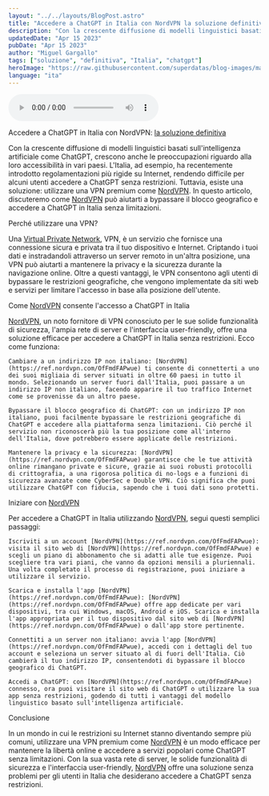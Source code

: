 ```yaml
---
layout: "../../layouts/BlogPost.astro"
title: "Accedere a ChatGPT in Italia con NordVPN la soluzione definitiva"
description: "Con la crescente diffusione di modelli linguistici basati sull'intelligenza artificiale come ChatGPT, crescono anche le preoccupazioni riguardo alla loro accessibilità in vari paesi. L'Italia, ad esempio, ha recentemente introdotto regolamentazioni più rigide su Internet."
updatedDate: "Apr 15 2023"
pubDate: "Apr 15 2023"
author: "Miguel Gargallo"
tags: ["soluzione", "definitiva", "Italia", "chatgpt"]
heroImage: "https://raw.githubusercontent.com/superdatas/blog-images/main/generic/miguelgargalloblog.png"
language: "ita"
---
```


<audio controls>
  <source src="https://github.com/superdatas/blog-audios/raw/main/soluzione-definitiva-Italia-chatgpt.mp3" type="audio/mp3" />
</audio> 

Accedere a ChatGPT in Italia con NordVPN: [la soluzione definitiva](https://ref.nordvpn.com/OfFmdFAPwue)

Con la crescente diffusione di modelli linguistici basati sull'intelligenza artificiale come ChatGPT, crescono anche le preoccupazioni riguardo alla loro accessibilità in vari paesi. L'Italia, ad esempio, ha recentemente introdotto regolamentazioni più rigide su Internet, rendendo difficile per alcuni utenti accedere a ChatGPT senza restrizioni. Tuttavia, esiste una soluzione: utilizzare una VPN premium come [NordVPN](https://ref.nordvpn.com/OfFmdFAPwue). In questo articolo, discuteremo come [NordVPN](https://ref.nordvpn.com/OfFmdFAPwue) può aiutarti a bypassare il blocco geografico e accedere a ChatGPT in Italia senza limitazioni.

Perché utilizzare una VPN?

Una [Virtual Private Network](https://ref.nordvpn.com/OfFmdFAPwue), VPN, è un servizio che fornisce una connessione sicura e privata tra il tuo dispositivo e Internet. Criptando i tuoi dati e instradandoli attraverso un server remoto in un'altra posizione, una VPN può aiutarti a mantenere la privacy e la sicurezza durante la navigazione online. Oltre a questi vantaggi, le VPN consentono agli utenti di bypassare le restrizioni geografiche, che vengono implementate da siti web e servizi per limitare l'accesso in base alla posizione dell'utente.

Come [NordVPN](https://ref.nordvpn.com/OfFmdFAPwue) consente l'accesso a ChatGPT in Italia

[NordVPN](https://ref.nordvpn.com/OfFmdFAPwue), un noto fornitore di VPN conosciuto per le sue solide funzionalità di sicurezza, l'ampia rete di server e l'interfaccia user-friendly, offre una soluzione efficace per accedere a ChatGPT in Italia senza restrizioni. Ecco come funziona:

    Cambiare a un indirizzo IP non italiano: [NordVPN](https://ref.nordvpn.com/OfFmdFAPwue) ti consente di connetterti a uno dei suoi migliaia di server situati in oltre 60 paesi in tutto il mondo. Selezionando un server fuori dall'Italia, puoi passare a un indirizzo IP non italiano, facendo apparire il tuo traffico Internet come se provenisse da un altro paese.

    Bypassare il blocco geografico di ChatGPT: con un indirizzo IP non italiano, puoi facilmente bypassare le restrizioni geografiche di ChatGPT e accedere alla piattaforma senza limitazioni. Ciò perché il servizio non riconoscerà più la tua posizione come all'interno dell'Italia, dove potrebbero essere applicate delle restrizioni.

    Mantenere la privacy e la sicurezza: [NordVPN](https://ref.nordvpn.com/OfFmdFAPwue) garantisce che le tue attività online rimangano private e sicure, grazie ai suoi robusti protocolli di crittografia, a una rigorosa politica di no-logs e a funzioni di sicurezza avanzate come CyberSec e Double VPN. Ciò significa che puoi utilizzare ChatGPT con fiducia, sapendo che i tuoi dati sono protetti.

Iniziare con [NordVPN](https://ref.nordvpn.com/OfFmdFAPwue)

Per accedere a ChatGPT in Italia utilizzando [NordVPN](https://ref.nordvpn.com/OfFmdFAPwue), segui questi semplici passaggi:

    Iscriviti a un account [NordVPN](https://ref.nordvpn.com/OfFmdFAPwue): visita il sito web di [NordVPN](https://ref.nordvpn.com/OfFmdFAPwue) e scegli un piano di abbonamento che si adatti alle tue esigenze. Puoi scegliere tra vari piani, che vanno da opzioni mensili a pluriennali. Una volta completato il processo di registrazione, puoi iniziare a utilizzare il servizio.

    Scarica e installa l'app [NordVPN](https://ref.nordvpn.com/OfFmdFAPwue): [NordVPN](https://ref.nordvpn.com/OfFmdFAPwue) offre app dedicate per vari dispositivi, tra cui Windows, macOS, Android e iOS. Scarica e installa l'app appropriata per il tuo dispositivo dal sito web di [NordVPN](https://ref.nordvpn.com/OfFmdFAPwue) o dall'app store pertinente.

    Connettiti a un server non italiano: avvia l'app [NordVPN](https://ref.nordvpn.com/OfFmdFAPwue), accedi con i dettagli del tuo account e seleziona un server situato al di fuori dell'Italia. Ciò cambierà il tuo indirizzo IP, consentendoti di bypassare il blocco geografico di ChatGPT.

    Accedi a ChatGPT: con [NordVPN](https://ref.nordvpn.com/OfFmdFAPwue) connesso, ora puoi visitare il sito web di ChatGPT o utilizzare la sua app senza restrizioni, godendo di tutti i vantaggi del modello linguistico basato sull'intelligenza artificiale.

Conclusione

In un mondo in cui le restrizioni su Internet stanno diventando sempre più comuni, utilizzare una VPN premium come [NordVPN](https://ref.nordvpn.com/OfFmdFAPwue) è un modo efficace per mantenere la libertà online e accedere a servizi popolari come ChatGPT senza limitazioni. Con la sua vasta rete di server, le solide funzionalità di sicurezza e l'interfaccia user-friendly, [NordVPN](https://ref.nordvpn.com/OfFmdFAPwue) offre una soluzione senza problemi per gli utenti in Italia che desiderano accedere a ChatGPT senza restrizioni.